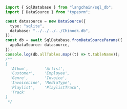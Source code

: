 ```typescript
import { SqlDatabase } from "langchain/sql_db";
import { DataSource } from "typeorm";

const datasource = new DataSource({
  type: "sqlite",
  database: "../../../../Chinook.db",
});
const db = await SqlDatabase.fromDataSourceParams({
  appDataSource: datasource,
});
console.log(db.allTables.map((t) => t.tableName));
/**
[
  'Album',       'Artist',
  'Customer',    'Employee',
  'Genre',       'Invoice',
  'InvoiceLine', 'MediaType',
  'Playlist',    'PlaylistTrack',
  'Track'
]
 */
```
